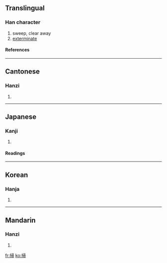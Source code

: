 {{see|扫}}

==Translingual==
===Han character===
{{Han char|rn=64|rad=手|as=08|sn=11|four=5702<sub>7</sub>|canj=手尸一月 (QSMB)}}
# sweep, clear away
# [[exterminate]]
====References====
{{Han ref|kx=0436.140|dkj=12237|dj=0785.250|hdz=31908.040|uh=6383|ud=25475|bh=B1BD|bd=45501}}
----
==Cantonese==
===Hanzi===
{{yue-hanzi|jyut=|y=sou3, sou2}}
# {{defn|Cantonese}}
----
==Japanese==
===Kanji===
{{ja-kanji|grade=c|rs=手08}}
# {{defn|Japanese}} 
====Readings====
{{ja-readings|on=[[そう]] (sō)|kun=[[はく]] (haku), [[はらう]] (harau)}}
----
==Korean==
===Hanja===
{{ko-hanja|hangeul=소|eumhun=쓸 소|rv=so|mr=so|y=so}}
# {{defn|Korean}}
----
==Mandarin==
===Hanzi===
{{cmn-hanzi|sim=扫|pin=[[sǎo]] (sao3)|wg=sao<sup>3</sup>}}
# {{defn|Mandarin}}

[[fr:掃]]
[[ko:掃]]